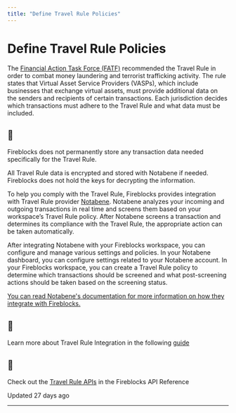```yaml
---
title: "Define Travel Rule Policies"
---
```

  
  # Define Travel Rule Policies

The [Financial Action Task Force (FATF)](https://www.fatf-gafi.org/) recommended the Travel Rule in order to combat money laundering and terrorist trafficking activity. The rule states that Virtual Asset Service Providers (VASPs), which include businesses that exchange virtual assets, must provide additional data on the senders and recipients of certain transactions. Each jurisdiction decides which transactions must adhere to the Travel Rule and what data must be included.

<Warning>

## 🚧

Fireblocks does not permanently store any transaction data needed specifically for the Travel Rule.

All Travel Rule data is encrypted and stored with Notabene if needed. Fireblocks does not hold the keys for decrypting the information.

</Warning>
  

To help you comply with the Travel Rule, Fireblocks provides integration with Travel Rule provider [Notabene](https://notabene.id/). Notabene analyzes your incoming and outgoing transactions in real time and screens them based on your workspace’s Travel Rule policy. After Notabene screens a transaction and determines its compliance with the Travel Rule, the appropriate action can be taken automatically.

After integrating Notabene with your Fireblocks workspace, you can configure and manage various settings and policies. In your Notabene dashboard, you can configure settings related to your Notabene account. In your Fireblocks workspace, you can create a Travel Rule policy to determine which transactions should be screened and what post-screening actions should be taken based on the screening status.

[You can read Notabene's documentation for more information on how they integrate with Fireblocks.](https://devx.notabene.id/docs/using-notabene-and-fireblocks)

  
<Info>

## 📘

Learn more about Travel Rule Integration in the following [guide](https://support.fireblocks.io/hc/en-us/articles/8271611252764-Setting-up-Travel-Rule-integration)



</Info>
  
<Info>

## 📘

Check out the [Travel Rule APIs](/reference/validatetravelruletransaction) in the Fireblocks API Reference



</Info>

Updated 27 days ago

* * *